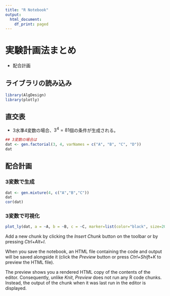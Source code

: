 ```yaml
---
title: "R Notebook"
output:
  html_document:
    df_print: paged
---
```


# 実験計画法まとめ
* 配合計画

## ライブラリの読み込み

```r
library(AlgDesign)
library(plotly)
```

## 直交表
* 3水準4変数の場合、$3^4=81$個の条件が生成される。

```r
## 3変数の場合は
dat <- gen.factorial(3, 4, varNames = c("A", "B", "C", "D"))
dat

```

## 配合計画

### 3変数で生成

```r
dat <- gen.mixture(4, c("A","B","C"))
dat
cor(dat)
```

### 3変数で可視化

```r
plot_ly(dat, a = ~A, b = ~B, c = ~C, marker=list(color="black", size=20), type = "scatterternary")
```


Add a new chunk by clicking the *Insert Chunk* button on the toolbar or by pressing *Ctrl+Alt+I*.

When you save the notebook, an HTML file containing the code and output will be saved alongside it (click the *Preview* button or press *Ctrl+Shift+K* to preview the HTML file).

The preview shows you a rendered HTML copy of the contents of the editor. Consequently, unlike *Knit*, *Preview* does not run any R code chunks. Instead, the output of the chunk when it was last run in the editor is displayed.
